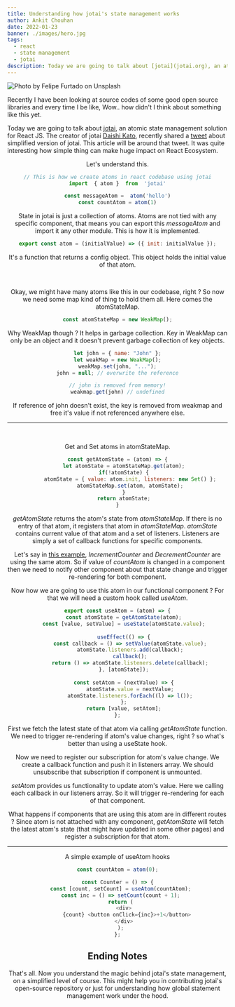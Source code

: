 ```yaml
---
title: Understanding how jotai's state management works
author: Ankit Chouhan
date: 2022-01-23
banner: ./images/hero.jpg
tags:
  - react
  - state management
  - jotai
description: Today we are going to talk about [jotai](jotai.org), an atomic state management solution for React JS.
---
```


![Photo by <a href="https://unsplash.com/@furtado?utm_source=unsplash&utm_medium=referral&utm_content=creditCopyText">Felipe Furtado</a> on <a href="https://unsplash.com/s/photos/paper-management?utm_source=unsplash&utm_medium=referral&utm_content=creditCopyText">Unsplash</a>
](images/hero.jpg)

Recently I have been looking at source codes of some good open source libraries and every time I be like, Wow.. how didn't I think about something like this yet.

Today we are going to talk about [jotai](https://jotai.org), an atomic state management solution for React JS. The creator of jotai [Daishi Kato](https://github.com/dai-shi), recently shared a [tweet](https://twitter.com/dai_shi/status/1484835169475653634?s=20) about simplified version of jotai. This article will be around that tweet. It was quite interesting how simple thing can make huge impact on React Ecosystem.

<Tweet tweetLink="dai_shi/status/1484835169475653634?s=20" align="center"/>

Let's understand this.

```javascript
// This is how we create atoms in react codebase using jotai
import  { atom }  from  'jotai'

const messageAtom =  atom('hello')
const countAtom = atom(1)
```
   
State in jotai is just a collection of atoms. Atoms are not tied with any specific component, that means you can export this *messageAtom* and import it any other module. This is how it is implemented.

```javascript
export const atom = (initialValue) => ({ init: initialValue });
```
It's a function that returns a config object. This object holds the initial value of that atom.

<br/>

Okay, we might have many atoms like this in our codebase, right ? So now we need some map kind of thing to hold them all. Here comes the atomStateMap.

```javascript
const atomStateMap = new WeakMap();
```

Why WeakMap though ? It helps in garbage collection. Key in WeakMap can only be an object and it doesn't prevent garbage collection of key objects.

  ```javascript
let john = { name: "John" };
let weakMap = new WeakMap();
weakMap.set(john, "...");
john = null; // overwrite the reference

// john is removed from memory!
weakmap.get(john) // undefined
```

If reference of john doesn't exist, the key is removed from weakmap and free it's value if not referenced anywhere else.

---
<br/>

Get and Set atoms in atomStateMap.
```javascript
const getAtomState = (atom) => {
	let atomState = atomStateMap.get(atom);
	if(!atomState) {
		atomState = { value: atom.init, listeners: new Set() };
		atomStateMap.set(atom, atomState);
	}
	return atomState;
}
```
*getAtomState* returns the atom's state from *atomStateMap*.  If there is no entry of that atom, it registers that atom in *atomStateMap*.
*atomState* contains current value of that atom and a set of listeners. Listeners are simply a set of callback functions for specific components. 
<br/>

<CodeSandbox codeSandboxId="jotai-example-7wzri" />

Let's say in [this example](https://codesandbox.io/s/jotai-example-7wzri), *IncrementCounter* and *DecrementCounter* are using the same atom. So if value of *countAtom* is changed in a component then we need to notify other component about that state change and trigger re-rendering for both component. 

Now how we are going to use this atom in our functional component ? For that we will need a custom hook called *useAtom*.

```javascript
export const useAtom = (atom) => {
	const atomState = getAtomState(atom);
	const [value, setValue] = useState(atomState.value);
	
	useEffect(() => {
		const callback = () => setValue(atomState.value);
		atomState.listeners.add(callback);
		callback();
		return () => atomState.listeners.delete(callback);
	}, [atomState]);
	
	const setAtom = (nextValue) => {
		atomState.value = nextValue;
		atomState.listeners.forEach((l) => l());
	};
	return [value, setAtom];
};
```
First we fetch the latest state of that atom via calling *getAtomState* function. We need to trigger re-rendering if atom's value changes, right ? so what's better than using a useState hook.

Now we need to register our subscription for atom's value change. We create a callback function and push it in listeners array. We should unsubscribe that subscription if component is unmounted.

*setAtom* provides us functionality to update atom's value. Here we calling each callback in our listeners array. So it will trigger re-rendering for each of that component.

What happens if components that are using this atom are in different routes ? Since atom is not attached with any component, *getAtomState* will fetch the latest atom's state (that might have updated in some other pages) and register a subscription for that atom.

---

A simple example of useAtom hooks
```javascript
const countAtom = atom(0);

const Counter = () => {
  const [count, setCount] = useAtom(countAtom);
  const inc = () => setCount(count + 1);
  return (
    <div>
      {count} <button onClick={inc}>+1</button>
    </div>
  );
};
```


## Ending Notes

That's all. Now you understand the magic behind jotai's state management, on a simplified level of course. This might help you in contributing jotai's open-source repository or just for understanding how global statement management work under the hood.
